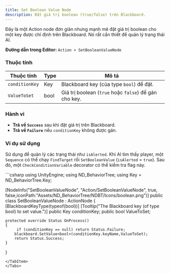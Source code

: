 ```yaml
---
title: Set Boolean Value Node
description: Đặt giá trị boolean (true/false) trên Blackboard.
---
```


Đây là một Action node đơn giản nhưng mạnh mẽ đặt giá trị boolean cho một key được chỉ định trên Blackboard. Nó rất cần thiết để quản lý trạng thái AI.

**Đường dẫn trong Editor:** `Action > SetBooleanValueNode`

### Thuộc tính

| Thuộc tính       | Type    | Mô tả                                                     |
| ---------------- | ------- | ----------------------------------------------------------- |
| `conditionKey`   | Key     | Blackboard key (của type `bool`) để đặt.                  |
| `ValueToSet`     | bool    | Giá trị boolean (`true` hoặc `false`) để gán cho key.     |

### Hành vi

-   **Trả về `Success`** sau khi đặt giá trị trên Blackboard.
-   **Trả về `Failure`** nếu `conditionKey` không được gán.

### Ví dụ sử dụng
Sử dụng để quản lý các trạng thái như `isAlerted`. Khi AI tìm thấy player, một `Sequence` có thể chạy `FindTarget` rồi `SetBooleanValue` (`isAlerted` = `true`). Sau đó, một `CheckConditionVariable` decorator có thể kiểm tra flag này.

<Tabs>
<TabItem label="C# Code">
```csharp
using UnityEngine;
using ND_BehaviorTree;
using Key = ND_BehaviorTree.Key;

[NodeInfo("SetBooleanValueNode", "Action/SetBooleanValueNode", true, false,iconPath:"Assets/ND_BehaviorTree/NDBT/Icons/boolean.png")]
public class SetBooleanValueNode : ActionNode
{
    [BlackboardKeyType(typeof(bool))]
    [Tooltip("The Blackboard key (of type bool) to set value.")]
    public Key conditionKey;
    public bool ValueToSet;
   
    protected override Status OnProcess()
    {   
         if (conditionKey == null) return Status.Failure;
        blackboard.SetValue<bool>(conditionKey.keyName,ValueToSet);
        return Status.Success;
    }
}
```
</TabItem>
</Tabs>
